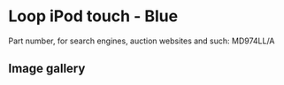 
# Loop iPod touch - Blue

Part number, for search engines, auction websites and such: MD974LL/A

## Image gallery

<div style={{ width: "768px" }}>
  <GalleryComponent
    images={[
      {
        original: "/everysource/MD974.png",
        thumbnail: "/everypreview/MD974.png",
      },
      {
        original: "/everysource/MD974_AV1.png",
        thumbnail: "/everypreview/MD974_AV1.png",
      },
      {
        original: "/everysource/MD974_AV2.png",
        thumbnail: "/everypreview/MD974_AV2.png",
      },
      {
        original: "/everysource/MD974_AV3.png",
        thumbnail: "/everypreview/MD974_AV3.png",
      }
    ]}
  />
</div>